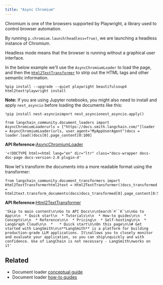 ```yaml
---
title: "Async Chromium"
---
```


Chromium is one of the browsers supported by Playwright, a library used to control browser automation.

By running `p.chromium.launch(headless=True)`, we are launching a headless instance of Chromium.

Headless mode means that the browser is running without a graphical user interface.

In the below example we'll use the `AsyncChromiumLoader` to load the page, and then the [`Html2TextTransformer`](/src/oss/integrations/document_transformers/html2text) to strip out the HTML tags and other semantic information.

```
%pip install --upgrade --quiet playwright beautifulsoup4 html2text!playwright install
```

**Note:** If you are using Jupyter notebooks, you might also need to install and apply `nest_asyncio` before loading the documents like this:

```
!pip install nest-asyncioimport nest_asyncionest_asyncio.apply()
```

```
from langchain_community.document_loaders import AsyncChromiumLoaderurls = ["https://docs.smith.langchain.com/"]loader = AsyncChromiumLoader(urls, user_agent="MyAppUserAgent")docs = loader.load()docs[0].page_content[0:100]
```

**API Reference:**[AsyncChromiumLoader](https://python.langchain.com/api_reference/community/document_loaders/langchain_community.document_loaders.chromium.AsyncChromiumLoader.html)

```
'<!DOCTYPE html><html lang="en" dir="ltr" class="docs-wrapper docs-doc-page docs-version-2.0 plugin-d'
```

Now let's transform the documents into a more readable format using the transformer:

```
from langchain_community.document_transformers import Html2TextTransformerhtml2text = Html2TextTransformer()docs_transformed = html2text.transform_documents(docs)docs_transformed[0].page_content[0:500]
```

**API Reference:**[Html2TextTransformer](https://python.langchain.com/api_reference/community/document_transformers/langchain_community.document_transformers.html2text.Html2TextTransformer.html)

```
'Skip to main content\n\nGo to API Docs\n\nSearch`⌘``K`\n\nGo to App\n\n  * Quick start\n  * Tutorials\n\n  * How-to guides\n\n  * Concepts\n\n  * Reference\n\n  * Pricing\n  * Self-hosting\n\n  * LangGraph Cloud\n\n  *   * Quick start\n\nOn this page\n\n# Get started with LangSmith\n\n**LangSmith** is a platform for building production-grade LLM applications. It\nallows you to closely monitor and evaluate your application, so you can ship\nquickly and with confidence. Use of LangChain is not necessary - LangSmith\nworks on it'
```

## Related

* Document loader [conceptual guide](/src/oss/concepts/document_loaders)
* Document loader [how-to guides](/src/oss/how_to/#document-loaders)
